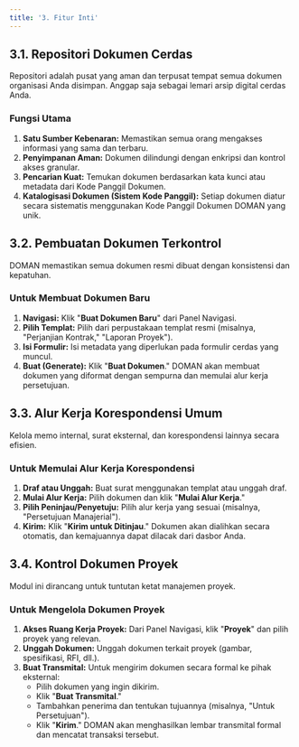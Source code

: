 ```yaml
---
title: '3. Fitur Inti'
---
```


## 3.1. Repositori Dokumen Cerdas
Repositori adalah pusat yang aman dan terpusat tempat semua dokumen organisasi Anda disimpan. Anggap saja sebagai lemari arsip digital cerdas Anda.

### Fungsi Utama
1. **Satu Sumber Kebenaran:** Memastikan semua orang mengakses informasi yang sama dan terbaru.
2. **Penyimpanan Aman:** Dokumen dilindungi dengan enkripsi dan kontrol akses granular.
3. **Pencarian Kuat:** Temukan dokumen berdasarkan kata kunci atau metadata dari Kode Panggil Dokumen.
4. **Katalogisasi Dokumen (Sistem Kode Panggil):** Setiap dokumen diatur secara sistematis menggunakan Kode Panggil Dokumen DOMAN yang unik.

## 3.2. Pembuatan Dokumen Terkontrol
DOMAN memastikan semua dokumen resmi dibuat dengan konsistensi dan kepatuhan.

### Untuk Membuat Dokumen Baru
1. **Navigasi:** Klik "**Buat Dokumen Baru**" dari Panel Navigasi.
2. **Pilih Templat:** Pilih dari perpustakaan templat resmi (misalnya, "Perjanjian Kontrak," "Laporan Proyek").
3. **Isi Formulir:** Isi metadata yang diperlukan pada formulir cerdas yang muncul.
4. **Buat (Generate):** Klik "**Buat Dokumen**." DOMAN akan membuat dokumen yang diformat dengan sempurna dan memulai alur kerja persetujuan.

## 3.3. Alur Kerja Korespondensi Umum
Kelola memo internal, surat eksternal, dan korespondensi lainnya secara efisien.

### Untuk Memulai Alur Kerja Korespondensi
1. **Draf atau Unggah:** Buat surat menggunakan templat atau unggah draf.
2. **Mulai Alur Kerja:** Pilih dokumen dan klik "**Mulai Alur Kerja**."
3. **Pilih Peninjau/Penyetuju:** Pilih alur kerja yang sesuai (misalnya, "Persetujuan Manajerial").
4. **Kirim:** Klik "**Kirim untuk Ditinjau**." Dokumen akan dialihkan secara otomatis, dan kemajuannya dapat dilacak dari dasbor Anda.

## 3.4. Kontrol Dokumen Proyek
Modul ini dirancang untuk tuntutan ketat manajemen proyek.

### Untuk Mengelola Dokumen Proyek
1. **Akses Ruang Kerja Proyek:** Dari Panel Navigasi, klik "**Proyek**" dan pilih proyek yang relevan.
2. **Unggah Dokumen:** Unggah dokumen terkait proyek (gambar, spesifikasi, RFI, dll.).
3. **Buat Transmital:** Untuk mengirim dokumen secara formal ke pihak eksternal:
   - Pilih dokumen yang ingin dikirim.
   - Klik "**Buat Transmital**."
   - Tambahkan penerima dan tentukan tujuannya (misalnya, "Untuk Persetujuan").
   - Klik "**Kirim**." DOMAN akan menghasilkan lembar transmital formal dan mencatat transaksi tersebut.